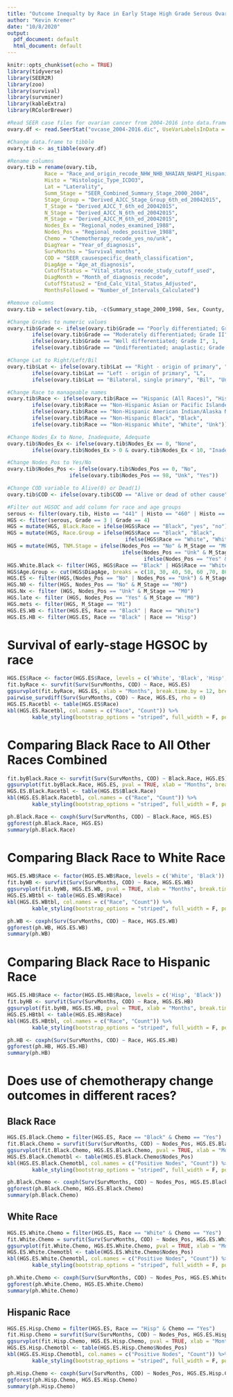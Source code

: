 ```yaml
---
title: "Outcome Inequalty by Race in Early Stage High Grade Serous Ovarian Cancer"
author: "Kevin Kremer"
date: "10/8/2020"
output:
  pdf_document: default
  html_document: default
---
```


```r
knitr::opts_chunk$set(echo = TRUE)
library(tidyverse)
library(SEER2R)
library(zoo)
library(survival)
library(survminer)
library(kableExtra)
library(RColorBrewer)

#Read SEER case files for ovarian cancer from 2004-2016 into data.frame
ovary.df <- read.SeerStat("ovcase_2004-2016.dic", UseVarLabelsInData = TRUE)

#Change data.frame to tibble
ovary.tib <- as_tibble(ovary.df)

#Rename columns
ovary.tib = rename(ovary.tib,
            Race = "Race_and_origin_recode_NHW_NHB_NHAIAN_NHAPI_Hispanic",
            Histo = "Histologic_Type_ICDO3",
            Lat = "Laterality",
            Summ_Stage = "SEER_Combined_Summary_Stage_2000_2004",
            Stage_Group = "Derived_AJCC_Stage_Group_6th_ed_20042015",
            T_Stage = "Derived_AJCC_T_6th_ed_20042015",
            N_Stage = "Derived_AJCC_N_6th_ed_20042015",
            M_Stage = "Derived_AJCC_M_6th_ed_20042015",
            Nodes_Ex = "Regional_nodes_examined_1988",
            Nodes_Pos = "Regional_nodes_positive_1988",
            Chemo = "Chemotherapy_recode_yes_no/unk",
            DiagYear = "Year_of_diagnosis",
            SurvMonths = "Survival_months",
            COD = "SEER_causespecific_death_classification",
            DiagAge = "Age_at_diagnosis",
            CutoffStatus = "Vital_status_recode_study_cutoff_used",
            DiagMonth = "Month_of_diagnosis_recode",
            CutoffStatus2 = "End_Calc_Vital_Status_Adjusted",
            MonthsFollowed = "Number_of_Intervals_Calculated")

#Remove columns
ovary.tib = select(ovary.tib, -c(Summary_stage_2000_1998, Sex, County, CutoffStatus2, Begin_Calc_Age_Adjusted))

#Change Grades to numeric values
ovary.tib$Grade <- ifelse(ovary.tib$Grade == "Poorly differentiated; Grade III", 3,
        ifelse(ovary.tib$Grade == "Moderately differentiated; Grade II", 2, 
        ifelse(ovary.tib$Grade == "Well differentiated; Grade I", 1,
        ifelse(ovary.tib$Grade == "Undifferentiated; anaplastic; Grade IV", 4, "Unk"))))

#Change Lat to Right/Left/Bil
ovary.tib$Lat <- ifelse(ovary.tib$Lat == "Right - origin of primary", "R",
        ifelse(ovary.tib$Lat == "Left - origin of primary", "L", 
        ifelse(ovary.tib$Lat == "Bilateral, single primary", "Bil", "Unk")))

#Change Race to manageable names
ovary.tib$Race <- ifelse(ovary.tib$Race == "Hispanic (All Races)", "Hisp",
        ifelse(ovary.tib$Race == "Non-Hispanic Asian or Pacific Islander", "API",
        ifelse(ovary.tib$Race == "Non-Hispanic American Indian/Alaska Native", "Native",
        ifelse(ovary.tib$Race == "Non-Hispanic Black", "Black",
        ifelse(ovary.tib$Race == "Non-Hispanic White", "White", "Unk")))))

#Change Nodes_Ex to None, Inadequate, Adequate
ovary.tib$Nodes_Ex <- ifelse(ovary.tib$Nodes_Ex == 0, "None",
        ifelse(ovary.tib$Nodes_Ex > 0 & ovary.tib$Nodes_Ex < 10, "Inadequate", "Adequate"))

#Change Nodes_Pos to Yes/No
ovary.tib$Nodes_Pos <- ifelse(ovary.tib$Nodes_Pos == 0, "No",
                    ifelse(ovary.tib$Nodes_Pos == 98, "Unk", "Yes"))

#Change COD variable to Alive(0) or Dead(1)
ovary.tib$COD <- ifelse(ovary.tib$COD == "Alive or dead of other cause", 0, 1)

#Filter out HGSOC and add column for race and age groups
serous <- filter(ovary.tib, Histo == "441" | Histo == "460" | Histo == "461" )
HGS <- filter(serous, Grade == 3 | Grade == 4)
HGS = mutate(HGS, Black.Race = ifelse(HGS$Race == "Black", "yes", "no") )
HGS = mutate(HGS, Race.Group = ifelse(HGS$Race == "Black", "Black",
                                      ifelse(HGS$Race == "White", "White","Other")))
HGS = mutate(HGS, TNM.Stage = ifelse(Nodes_Pos == "No" & M_Stage == "M0", "T1N0M0",
                                     ifelse(Nodes_Pos == "Unk" & M_Stage == "M0", "T1NxM0",
                                            ifelse(Nodes_Pos == "Yes" & M_Stage == "M0", "T1N1M0", "Any M1"))))
HGS.White.Black <- filter(HGS, HGS$Race == "Black" | HGS$Race == "White")
HGS$Age.Group <- cut(HGS$DiagAge, breaks = c(18, 30, 40, 50, 60 ,70, 80, 120), labels = c("18-29", "30-39", "40-49", "50-59", "60-69", "70-79", "80+"), right = FALSE)
HGS.ES <- filter(HGS,(Nodes_Pos == "No" | Nodes_Pos == "Unk") & M_Stage == "M0" & Race != "Unk")
HGS.N0 <- filter(HGS, Nodes_Pos == "No" & M_Stage == "M0")
HGS.Nx <- filter (HGS, Nodes_Pos == "Unk" & M_Stage == "M0")
HGS.late <- filter (HGS, Nodes_Pos == "Yes" & M_Stage == "M0")
HGS.mets <- filter(HGS, M_Stage == "M1")
HGS.ES.WB <- filter(HGS.ES, Race == "Black" | Race == "White")
HGS.ES.HB <- filter(HGS.ES, Race == "Black" | Race == "Hisp")
```

# Survival of early-stage HGSOC by race

```r
HGS.ES$Race <- factor(HGS.ES$Race, levels = c('White', 'Black', 'Hisp', 'API', 'Native'))
fit.byRace <- survfit(Surv(SurvMonths, COD) ~ Race, HGS.ES)
ggsurvplot(fit.byRace, HGS.ES, xlab = "Months", break.time.by = 12, break.y.by = 0.1, legend.title = "Race", title = "Survival of early stage HGSOC patients stratified by Race", legend.labs = c("White", "Black", "Any Hispanic", "Asian/Pacific Islander", "Native American"), legend = "bottom", palette = "Set1", ggtheme = theme_gray())
pairwise_survdiff(Surv(SurvMonths, COD) ~ Race, HGS.ES, rho = 0)
HGS.ES.Racetbl <- table(HGS.ES$Race)
kbl(HGS.ES.Racetbl, col.names = c("Race", "Count")) %>% 
        kable_styling(bootstrap_options = "striped", full_width = F, position = "left")
```

# Comparing Black Race to All Other Races Combined

```r
fit.byBlack.Race <- survfit(Surv(SurvMonths, COD) ~ Black.Race, HGS.ES)
ggsurvplot(fit.byBlack.Race, HGS.ES, pval = TRUE, xlab = "Months", break.time.by = 12, break.y.by = 0.1, legend.title = "Race", title = "Survival of early stage HGSOC patients stratified by Race", legend.labs = c("Other", "Black"), legend = "bottom", palette = "Set1", ggtheme = theme_gray())
HGS.ES.Black.Racetbl <- table(HGS.ES$Black.Race)
kbl(HGS.ES.Black.Racetbl, col.names = c("Race", "Count")) %>% 
        kable_styling(bootstrap_options = "striped", full_width = F, position = "left")
```
```r
ph.Black.Race <- coxph(Surv(SurvMonths, COD) ~ Black.Race, HGS.ES)
ggforest(ph.Black.Race, HGS.ES)
summary(ph.Black.Race)
```

# Comparing Black Race to White Race

```r
HGS.ES.WB$Race <- factor(HGS.ES.WB$Race, levels = c('White', 'Black'))
fit.byWB <- survfit(Surv(SurvMonths, COD) ~ Race, HGS.ES.WB)
ggsurvplot(fit.byWB, HGS.ES.WB, pval = TRUE, xlab = "Months", break.time.by = 12, break.y.by = 0.1, legend.title = "Race", title = "Survival of early stage HGSOC patients stratified by Race", legend.labs = c("White", "Black"), legend = "bottom", palette = "Set1", ggtheme = theme_gray())
HGS.ES.WBtbl <- table(HGS.ES.WB$Race)
kbl(HGS.ES.WBtbl, col.names = c("Race", "Count")) %>% 
        kable_styling(bootstrap_options = "striped", full_width = F, position = "left")
```
```r
ph.WB <- coxph(Surv(SurvMonths, COD) ~ Race, HGS.ES.WB)
ggforest(ph.WB, HGS.ES.WB)
summary(ph.WB)
```

# Comparing Black Race to Hispanic Race

```r
HGS.ES.HB$Race <- factor(HGS.ES.HB$Race, levels = c('Hisp', 'Black'))
fit.byHB <- survfit(Surv(SurvMonths, COD) ~ Race, HGS.ES.HB)
ggsurvplot(fit.byHB, HGS.ES.HB, pval = TRUE, xlab = "Months", break.time.by = 12, break.y.by = 0.1, legend.title = "Race", title = "Survival of early stage HGSOC patients stratified by Race", legend.labs = c("Any Hispanic", "Black"), legend = "bottom", palette = "Set1", ggtheme = theme_gray())
HGS.ES.HBtbl <- table(HGS.ES.HB$Race)
kbl(HGS.ES.HBtbl, col.names = c("Race", "Count")) %>% 
        kable_styling(bootstrap_options = "striped", full_width = F, position = "left")
```
```r
ph.HB <- coxph(Surv(SurvMonths, COD) ~ Race, HGS.ES.HB)
ggforest(ph.HB, HGS.ES.HB)
summary(ph.HB)
```

# Does use of chemotherapy change outcomes in different races?

## Black Race

```r
HGS.ES.Black.Chemo = filter(HGS.ES, Race == "Black" & Chemo == "Yes")
fit.Black.Chemo = survfit(Surv(SurvMonths, COD) ~ Nodes_Pos, HGS.ES.Black.Chemo)
ggsurvplot(fit.Black.Chemo, HGS.ES.Black.Chemo, pval = TRUE, xlab = "Months", break.time.by = 12, break.y.by = 0.1, legend.title = "Stage", title = "Survival of Black early stage HGSOC patients that \nreceived chemotherapy stratified by Stage", legend.labs = c("T1N0M0", "T1NxM0"), legend = "bottom", palette = "Set1", ggtheme = theme_gray())
HGS.ES.Black.Chemotbl <- table(HGS.ES.Black.Chemo$Nodes_Pos)
kbl(HGS.ES.Black.Chemotbl, col.names = c("Positive Nodes", "Count")) %>% 
        kable_styling(bootstrap_options = "striped", full_width = F, position = "left")
```
```r
ph.Black.Chemo <- coxph(Surv(SurvMonths, COD) ~ Nodes_Pos, HGS.ES.Black.Chemo)
ggforest(ph.Black.Chemo, HGS.ES.Black.Chemo)
summary(ph.Black.Chemo)
```

## White Race

```r
HGS.ES.White.Chemo = filter(HGS.ES, Race == "White" & Chemo == "Yes")
fit.White.Chemo = survfit(Surv(SurvMonths, COD) ~ Nodes_Pos, HGS.ES.White.Chemo)
ggsurvplot(fit.White.Chemo, HGS.ES.White.Chemo, pval = TRUE, xlab = "Months", break.time.by = 12, break.y.by = 0.1, legend.title = "Stage", title = "Survival of White early stage HGSOC patients that \nreceived chemotherapy stratified by Stage", legend.labs = c("T1N0M0", "T1NxM0"), legend = "bottom", palette = "Set1", ggtheme = theme_gray())
HGS.ES.White.Chemotbl <- table(HGS.ES.White.Chemo$Nodes_Pos)
kbl(HGS.ES.White.Chemotbl, col.names = c("Positive Nodes", "Count")) %>% 
        kable_styling(bootstrap_options = "striped", full_width = F, position = "left")
```
```r
ph.White.Chemo <- coxph(Surv(SurvMonths, COD) ~ Nodes_Pos, HGS.ES.White.Chemo)
ggforest(ph.White.Chemo, HGS.ES.White.Chemo)
summary(ph.White.Chemo)
```

## Hispanic Race

```r
HGS.ES.Hisp.Chemo = filter(HGS.ES, Race == "Hisp" & Chemo == "Yes")
fit.Hisp.Chemo = survfit(Surv(SurvMonths, COD) ~ Nodes_Pos, HGS.ES.Hisp.Chemo)
ggsurvplot(fit.Hisp.Chemo, HGS.ES.Hisp.Chemo, pval = TRUE, xlab = "Months", break.time.by = 12, break.y.by = 0.1, legend.title = "Stage", title = "Survival of Hispanic early stage HGSOC patients that \nreceived chemotherapy stratified by Stage", legend.labs = c("T1N0M0", "T1NxM0"), legend = "bottom", palette = "Set1", ggtheme = theme_gray())
HGS.ES.Hisp.Chemotbl <- table(HGS.ES.Hisp.Chemo$Nodes_Pos)
kbl(HGS.ES.Hisp.Chemotbl, col.names = c("Positive Nodes", "Count")) %>% 
        kable_styling(bootstrap_options = "striped", full_width = F, position = "left")
```
```r
ph.Hisp.Chemo <- coxph(Surv(SurvMonths, COD) ~ Nodes_Pos, HGS.ES.Hisp.Chemo)
ggforest(ph.Hisp.Chemo, HGS.ES.Hisp.Chemo)
summary(ph.Hisp.Chemo)
```